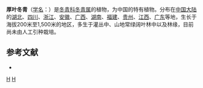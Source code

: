 {{Speciesbox 
| taxon = Ilex elmerrilliana 
| authority = [[胡秀英|S. Y. Hu]]
}}

'''厚叶冬青'''（[[学名|学名]]：{{lang|la|''Ilex elmerrilliana''}}）是[[冬青科|冬青科]][[冬青属|冬青属]]的植物，为中国的特有植物。分布在[[中国大陆|中国大陆]]的[[湖北|湖北]]、[[四川|四川]]、[[浙江|浙江]]、[[安徽|安徽]]、[[广西|广西]]、[[湖南|湖南]]、[[福建|福建]]、[[贵州|贵州]]、[[江西|江西]]、[[广东|广东]]等地，生长于海拔200米至1,500米的地区，多生于灌丛中、山地常绿阔叶林中以及林缘，目前尚未由人工引种栽培。

== 参考文献 ==
<div class="references-small">
* {{cite web| url =http://www.bioinfo.cn/db05/KmzwSpecies.php?action=view&id=14117| title =厚叶冬青| work =《中国高等植物数据库全库》| publisher =中国科学院微生物研究所| author =昆明植物研究所| accessdate =2009-02-24| deadurl =yes| archiveurl =https://web.archive.org/web/20160305025913/http://www.bioinfo.cn/db05/KmzwSpecies.php?action=view&id=14117| archivedate =2016-03-05}}
</div>
{{Taxonbar|from=Q10910916}}

[[Category:冬青属|H]]
[[Category:中國特有植物|H]]